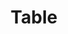 ---
title: 'Table'
description: 'A component that displays tabular data in a structured format.'
--- 